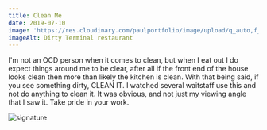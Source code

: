 ```yaml
---
title: Clean Me
date: 2019-07-10
image: 'https://res.cloudinary.com/paulportfolio/image/upload/q_auto,f_auto/v1594406263/blog/IMG_1291.jpg'
imageAlt: Dirty Terminal restaurant
---
```

I'm not an OCD person when it comes to clean, but when I eat out I do expect things around me to be clear, after all if the front end of the house looks clean then more than likely the kitchen is clean.
With that being said, if you see something dirty, CLEAN IT. I watched several waitstaff use this and not do anything to clean it. It was obvious, and not just my viewing angle that I saw it.
Take pride in your work.

![signature](https://res.cloudinary.com/paulportfolio/image/upload/v1575916941/Signature/Paul-Applegate-blog-reallysmalllast.png)
